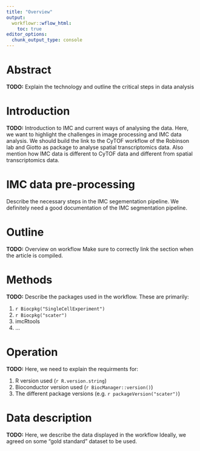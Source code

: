 ```yaml
---
title: "Overview"
output:
  workflowr::wflow_html:
    toc: true
editor_options:
  chunk_output_type: console
---
```


# Abstract

__TODO:__ Explain the technology and outline the critical steps in data analysis

# Introduction

__TODO:__ Introduction to IMC and current ways of analysing the data.
Here, we want to highlight the challenges in image processing and IMC data analysis.
We should build the link to the CyTOF workflow of the Robinson lab and Giotto as package to analyse spatial transcriptomics data.
Also mention how IMC data is different to CyTOF data and different from spatial transcriptomics data.

# IMC data pre-processing

Describe the necessary steps in the IMC segementation pipeline.
We definitely need a good documentation of the IMC segmentation pipeline.

# Outline

__TODO:__ Overview on workflow
Make sure to correctly link the section when the article is compiled.

# Methods

__TODO:__ Describe the packages used in the workflow.
These are primarily:

1. `r Biocpkg("SingleCellExperiment")`
2. `r Biocpkg("scater")`
3. imcRtools
4. ...

# Operation

__TODO:__ Here, we need to explain the requirments for:

1. R version used (`r R.version.string`)
2. Bioconductor version used (`r BiocManager::version()`)
3. The different package versions (e.g. `r packageVersion("scater")`)

# Data description

__TODO:__ Here, we describe the data displayed in the workflow
Ideally, we agreed on some "gold standard" dataset to be used.


